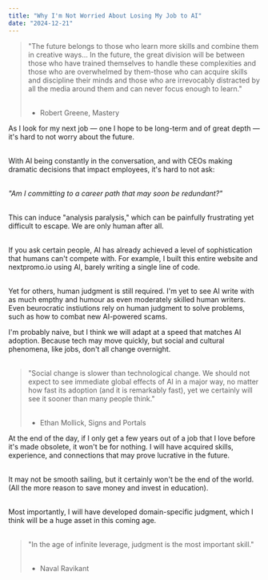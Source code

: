 ```yaml
---
title: "Why I'm Not Worried About Losing My Job to AI"
date: "2024-12-21"
---
```


> "The future belongs to those who learn more skills and combine them in creative ways… In the future, the great division will be between those who have trained themselves to handle these complexities and those who are overwhelmed by them-those who can acquire skills and discipline their minds and those who are irrevocably distracted by all the media around them and can never focus enough to learn."<br /><br />
>
> - Robert Greene, Mastery

As I look for my next job — one I hope to be long-term and of great depth — it's hard to not worry about the future.<br /><br />

With AI being constantly in the conversation, and with CEOs making dramatic decisions that impact employees, it's hard to not ask:<br /><br />

_"Am I committing to a career path that may soon be redundant?"_<br /><br />

This can induce "analysis paralysis," which can be painfully frustrating yet difficult to escape. We are only human after all.<br /><br />

If you ask certain people, AI has already achieved a level of sophistication that humans can't compete with. For example, I built this entire website and nextpromo.io using AI, barely writing a single line of code.<br /><br />

Yet for others, human judgment is still required. I'm yet to see AI write with as much empthy and humour as even moderately skilled human writers. Even beurocratic instiutions rely on human judgment to solve problems, such as how to combat new AI-powered scams.

I'm probably naive, but I think we will adapt at a speed that matches AI adoption. Because tech may move quickly, but social and cultural phenomena, like jobs, don't all change overnight.<br /><br />

> "Social change is slower than technological change. We should not expect to see immediate global effects of AI in a major way, no matter how fast its adoption (and it is remarkably fast), yet we certainly will see it sooner than many people think."<br /><br />
>
> - Ethan Mollick, Signs and Portals

At the end of the day, if I only get a few years out of a job that I love before it's made obsolete, it won't be for nothing. I will have acquired skills, experience, and connections that may prove lucrative in the future.<br /><br />

It may not be smooth sailing, but it certainly won't be the end of the world. (All the more reason to save money and invest in education).<br /><br />

Most importantly, I will have developed domain-specific judgment, which I think will be a huge asset in this coming age.<br /><br />

> "In the age of infinite leverage, judgment is the most important skill."<br /><br />
>
> - Naval Ravikant